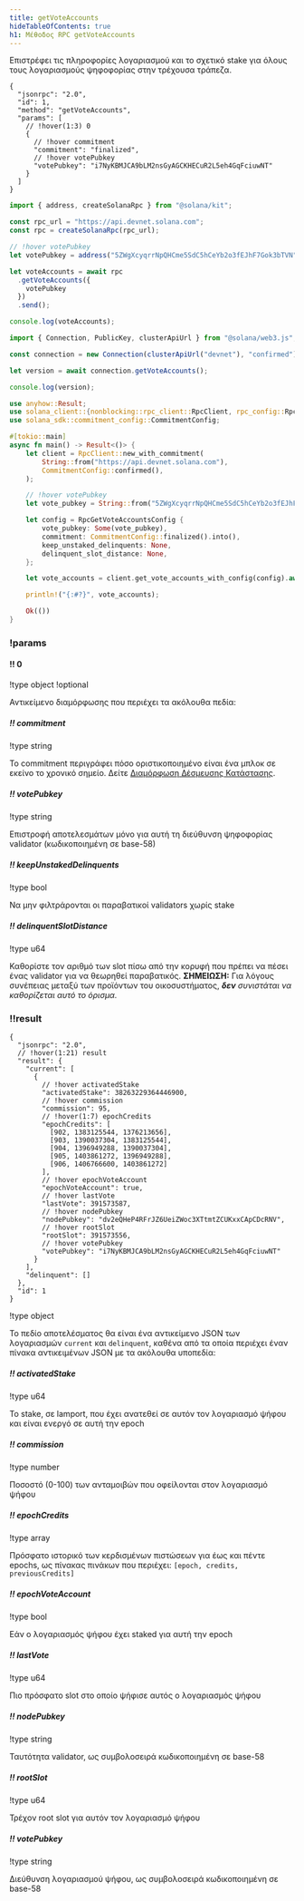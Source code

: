 ```yaml
---
title: getVoteAccounts
hideTableOfContents: true
h1: Μέθοδος RPC getVoteAccounts
---
```


Επιστρέφει τις πληροφορίες λογαριασμού και το σχετικό stake για όλους τους
λογαριασμούς ψηφοφορίας στην τρέχουσα τράπεζα.

<APIMethod>

```jsonc !!request curl
{
  "jsonrpc": "2.0",
  "id": 1,
  "method": "getVoteAccounts",
  "params": [
    // !hover(1:3) 0
    {
      // !hover commitment
      "commitment": "finalized",
      // !hover votePubkey
      "votePubkey": "i7NyKBMJCA9bLM2nsGyAGCKHECuR2L5eh4GqFciuwNT"
    }
  ]
}
```

```ts !!request title="Kit"
import { address, createSolanaRpc } from "@solana/kit";

const rpc_url = "https://api.devnet.solana.com";
const rpc = createSolanaRpc(rpc_url);

// !hover votePubkey
let votePubkey = address("5ZWgXcyqrrNpQHCme5SdC5hCeYb2o3fEJhF7Gok3bTVN");

let voteAccounts = await rpc
  .getVoteAccounts({
    votePubkey
  })
  .send();

console.log(voteAccounts);
```

```ts !!request title="web3.js"
import { Connection, PublicKey, clusterApiUrl } from "@solana/web3.js";

const connection = new Connection(clusterApiUrl("devnet"), "confirmed");

let version = await connection.getVoteAccounts();

console.log(version);
```

```rs !!request title="Rust"
use anyhow::Result;
use solana_client::{nonblocking::rpc_client::RpcClient, rpc_config::RpcGetVoteAccountsConfig};
use solana_sdk::commitment_config::CommitmentConfig;

#[tokio::main]
async fn main() -> Result<()> {
    let client = RpcClient::new_with_commitment(
        String::from("https://api.devnet.solana.com"),
        CommitmentConfig::confirmed(),
    );

    // !hover votePubkey
    let vote_pubkey = String::from("5ZWgXcyqrrNpQHCme5SdC5hCeYb2o3fEJhF7Gok3bTVN");

    let config = RpcGetVoteAccountsConfig {
        vote_pubkey: Some(vote_pubkey),
        commitment: CommitmentConfig::finalized().into(),
        keep_unstaked_delinquents: None,
        delinquent_slot_distance: None,
    };

    let vote_accounts = client.get_vote_accounts_with_config(config).await?;

    println!("{:#?}", vote_accounts);

    Ok(())
}
```

### !params

#### !! 0

!type object
!optional

Αντικείμενο διαμόρφωσης που περιέχει τα ακόλουθα πεδία:

##### !! commitment

!type string

Το commitment περιγράφει πόσο οριστικοποιημένο είναι ένα μπλοκ σε εκείνο το
χρονικό σημείο. Δείτε
[Διαμόρφωση Δέσμευσης Κατάστασης](/docs/rpc#configuring-state-commitment).

##### !! votePubkey

!type string

Επιστροφή αποτελεσμάτων μόνο για αυτή τη διεύθυνση ψηφοφορίας validator
(κωδικοποιημένη σε base-58)

##### !! keepUnstakedDelinquents

!type bool

Να μην φιλτράρονται οι παραβατικοί validators χωρίς stake

##### !! delinquentSlotDistance

!type u64

Καθορίστε τον αριθμό των slot πίσω από την κορυφή που πρέπει να πέσει ένας
validator για να θεωρηθεί παραβατικός. **ΣΗΜΕΙΩΣΗ:** Για λόγους συνέπειας μεταξύ
των προϊόντων του οικοσυστήματος, _**δεν** συνιστάται να καθορίζεται αυτό το
όρισμα._

### !!result

```jsonc !response
{
  "jsonrpc": "2.0",
  // !hover(1:21) result
  "result": {
    "current": [
      {
        // !hover activatedStake
        "activatedStake": 38263229364446900,
        // !hover commission
        "commission": 95,
        // !hover(1:7) epochCredits
        "epochCredits": [
          [902, 1383125544, 1376213656],
          [903, 1390037304, 1383125544],
          [904, 1396949288, 1390037304],
          [905, 1403861272, 1396949288],
          [906, 1406766600, 1403861272]
        ],
        // !hover epochVoteAccount
        "epochVoteAccount": true,
        // !hover lastVote
        "lastVote": 391573587,
        // !hover nodePubkey
        "nodePubkey": "dv2eQHeP4RFrJZ6UeiZWoc3XTtmtZCUKxxCApCDcRNV",
        // !hover rootSlot
        "rootSlot": 391573556,
        // !hover votePubkey
        "votePubkey": "i7NyKBMJCA9bLM2nsGyAGCKHECuR2L5eh4GqFciuwNT"
      }
    ],
    "delinquent": []
  },
  "id": 1
}
```

!type object

Το πεδίο αποτελέσματος θα είναι ένα αντικείμενο JSON των λογαριασμών `current`
και `delinquent`, καθένα από τα οποία περιέχει έναν πίνακα αντικειμένων JSON με
τα ακόλουθα υποπεδία:

##### !! activatedStake

!type u64

Το stake, σε lamport, που έχει ανατεθεί σε αυτόν τον λογαριασμό ψήφου και είναι
ενεργό σε αυτή την epoch

##### !! commission

!type number

Ποσοστό (0-100) των ανταμοιβών που οφείλονται στον λογαριασμό ψήφου

##### !! epochCredits

!type array

Πρόσφατο ιστορικό των κερδισμένων πιστώσεων για έως και πέντε epochs, ως πίνακας
πινάκων που περιέχει: `[epoch, credits, previousCredits]`

##### !! epochVoteAccount

!type bool

Εάν ο λογαριασμός ψήφου έχει staked για αυτή την epoch

##### !! lastVote

!type u64

Πιο πρόσφατο slot στο οποίο ψήφισε αυτός ο λογαριασμός ψήφου

##### !! nodePubkey

!type string

Ταυτότητα validator, ως συμβολοσειρά κωδικοποιημένη σε base-58

##### !! rootSlot

!type u64

Τρέχον root slot για αυτόν τον λογαριασμό ψήφου

##### !! votePubkey

!type string

Διεύθυνση λογαριασμού ψήφου, ως συμβολοσειρά κωδικοποιημένη σε base-58

</APIMethod>

